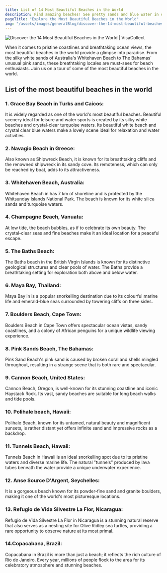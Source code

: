 ```yaml
---
title: List of 14 Most Beautiful Beaches in the World
description: Find amazing beaches! See pretty sands and blue water in our list of14 Most Beautiful Beaches in the World.
pageTitle: "Explore the Most Beautiful Beaches in the World"
img: "/assets/images/generalBlog/discover-the-14-most-beautiful-beaches-in-the-world.webp"
---
```


<BlogContentHero className="mt-0">
    <img
        src="/assets/images/generalBlog/discover-the-14-most-beautiful-beaches-in-the-world.webp"
        alt="Discover the 14 Most Beautiful Beaches in the World | VisaCollect"
    />
</BlogContentHero>

When it comes to pristine coastlines and breathtaking ocean views, the most beautiful beaches in the world provide a glimpse into paradise. From the silky white sands of Australia's Whitehaven Beach to The Bahamas' unusual pink sands, these breathtaking locales are must-sees for beach enthusiasts. Join us on a tour of some of the most beautiful beaches in the world.

## List of the most beautiful beaches in the world

### 1. Grace Bay Beach in Turks and Caicos:

It is widely regarded as one of the world's most beautiful beaches. Beautiful scenery ideal for leisure and water sports is created by its silky white beaches and crystal-clear turquoise waters.
Its beautiful white beach and crystal clear blue waters make a lovely scene ideal for relaxation and water activities.

### 2. Navagio Beach in Greece:

Also known as Shipwreck Beach, it is known for its breathtaking cliffs and the renowned shipwreck in its sandy cove. Its remoteness, which can only be reached by boat, adds to its attractiveness.

### 3. Whitehaven Beach, Australia:

Whitehaven Beach in <LinkText href="/au" text="Australia"/> has 7 km of shoreline and is protected by the Whitsunday Islands National Park. The beach is known for its white silica sands and turquoise waters.

### 4. Champagne Beach, Vanuatu:

At low tide, the beach bubbles, as if to celebrate its own beauty. The crystal-clear seas and fine beaches make it an ideal location for a peaceful escape.

### 5. The Baths Beach:

The Baths beach in the British Virgin Islands is known for its distinctive geological structures and clear pools of water. The Baths provide a breathtaking setting for exploration both above and below water.

### 6. Maya Bay, Thailand:

Maya Bay in <LinkText href="/th" text="Thailand"/> is a popular snorkelling destination due to its colourful marine life and emerald-blue seas surrounded by towering cliffs on three sides.

### 7. Boulders Beach, Cape Town:

Boulders Beach in Cape Town offers spectacular ocean vistas, sandy coastlines, and a colony of African penguins for a unique wildlife viewing experience.

### 8. Pink Sands Beach, The Bahamas:

Pink Sand Beach's pink sand is caused by broken coral and shells mingled throughout, resulting in a strange scene that is both rare and spectacular.

### 9. Cannon Beach, United States:

Cannon Beach, Oregon, is well-known for its stunning coastline and iconic Haystack Rock. Its vast, sandy beaches are suitable for long beach walks and tide pools.

### 10. Polihale beach, Hawaii:

Polihale Beach, known for its untamed, natural beauty and magnificent sunsets, is rather distant yet offers infinite sand and impressive rocks as a backdrop.

### 11. Tunnels Beach, Hawaii:

Tunnels Beach in Hawaii is an ideal snorkelling spot due to its pristine waters and diverse marine life. The natural "tunnels" produced by lava tubes beneath the water provide a unique underwater experience.

### 12. Anse Source D'Argent, Seychelles:

It is a gorgeous beach known for its powder-fine sand and granite boulders, making it one of the world's most picturesque locations.

### 13. Refugio de Vida Silvestre La Flor, Nicaragua:

Refugio de Vida Silvestre La Flor in Nicaragua is a stunning natural reserve that also serves as a nesting site for Olive Ridley sea turtles, providing a rare opportunity to observe nature at its most primal.

### 14.Copacabana, Brazil:

Copacabana in Brazil is more than just a beach; it reflects the rich culture of Rio de Janeiro. Every year, millions of people flock to the area for its celebratory atmosphere and stunning beaches.
